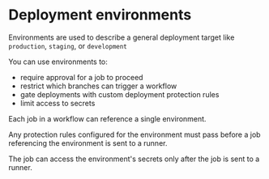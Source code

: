 # Deployment environments

Environments are used to describe a general deployment target like `production`, `staging`, or `development`

You can use environments to:
- require approval for a job to proceed
- restrict which branches can trigger a workflow
- gate deployments with custom deployment protection rules
- limit access to secrets

Each job in a workflow can reference a single environment.

Any protection rules configured for the environment must pass before a job referencing the environment is sent to a runner.

The job can access the environment's secrets only after the job is sent to a runner.
